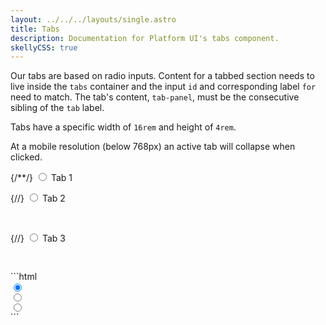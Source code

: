 ```yaml
---
layout: ../../../layouts/single.astro
title: Tabs
description: Documentation for Platform UI's tabs component.
skellyCSS: true
---
```


<Anchor name="Tab"/>

Our tabs are based on radio inputs. Content for a tabbed section needs to live inside the `tabs` container and the input `id` and corresponding label `for` need to match.
The tab's content, `tab-panel`, must be the consecutive sibling of the `tab` label.

Tabs have a specific width of `16rem` and height of `4rem`.

At a mobile resolution (below 768px) an active tab will collapse when clicked. 

<Codedemo>
<div class="tabs">
  {/*<!-- Tab 1 -->*/}
  <input type="radio" id="tab-input-a" name="tabs" checked/>
  <label for="tab-input-a" class="tab"><i class="pi-folder-open" focusable="false" aria-hidden="hidden"></i> Tab 1</label>
  <div class="tab-panel">
    <p class="skeleton" data-lines="4" role="presentation"></p>
  </div>

  {/*<!-- Tab 2 -->*/}
  <input type="radio" id="tab-input-b" name="tabs"/>
  <label for="tab-input-b" class="tab"><i class="pi-folder" focusable="false" aria-hidden="hidden"></i> Tab 2</label>
  <div class="tab-panel">
    <div class="flex">
      <img class="skeleton-image skeleton-image--lg mb-3" role="presentation"/>
      <img class="skeleton-image skeleton-image--lg skeleton-image--circle mb-3" role="presentation"/>
    </div>
  </div>

  {/*<!-- Tab 3 -->*/}
  <input type="radio" id="tab-input-c" name="tabs"/>
  <label for="tab-input-c" class="tab"><i class="pi-users" focusable="false" aria-hidden="hidden"></i> Tab 3</label>
  <div class="tab-panel">
    <img class="skeleton-image skeleton-image--lg mb-3" role="presentation"/>
    <h2 class="skeleton skeleton--md" role="presentation"></h2>
    <p class="skeleton" data-lines="3" role="presentation"></p>
  </div>
</div>
</Codedemo>

<Codemarkup>
```html
<div class="tabs">
  <!-- Tab 1 -->
  <input type="radio" id="tab-input-a" name="tabs" checked/>
  <label for="tab-input-a" class="tab">
    <!-- Tab label goes here! -->
  </label>
  <div class="tab-panel">
    <!-- Tab content goes here! -->
  </div>
  <!-- Tab 2 -->
  <input type="radio" id="tab-input-b" name="tabs"/>
  <label for="tab-input-b" class="tab">
    <!-- Tab label goes here! -->
  </label>
  <div class="tab-panel">
    <!-- Tab content goes here! -->
  </div>
  <!-- Tab 3 -->
  <input type="radio" id="tab-input-c" name="tabs"/>
  <label for="tab-input-c" class="tab">
    <!-- Tab label goes here! -->
  </label>
  <div class="tab-panel">
    <!-- Tab content goes here! -->
  </div>
</div>
```
</Codemarkup>

<Modifiers>
<Modifiersrow 
  modifier="tabs--flat"
  behavior="Removes tab borders." 
/>
<Modifiersrow 
  modifier="unresponsive"
  behavior="Removes responsive behavior." 
/>
</Modifiers>
